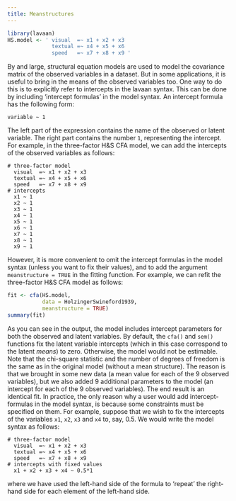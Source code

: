 ```yaml
---
title: Meanstructures
---
```


```r
library(lavaan)
HS.model <- ' visual  =~ x1 + x2 + x3
              textual =~ x4 + x5 + x6
              speed   =~ x7 + x8 + x9 '
```

By and large, structural equation models are used to model the covariance matrix of the observed variables in a dataset. But in some applications, it is useful to bring in the means of the observed variables too. One way to do this is to explicitly refer to intercepts in the lavaan syntax. This can be done by including 'intercept formulas' in the model syntax. An intercept formula has the following form:

```         
variable ~ 1
```

The left part of the expression contains the name of the observed or latent variable. The right part contains the number `1`, representing the intercept. For example, in the three-factor H&S CFA model, we can add the intercepts of the observed variables as follows:

```         
# three-factor model
  visual  =~ x1 + x2 + x3
  textual =~ x4 + x5 + x6
  speed   =~ x7 + x8 + x9
# intercepts
  x1 ~ 1
  x2 ~ 1
  x3 ~ 1
  x4 ~ 1
  x5 ~ 1
  x6 ~ 1
  x7 ~ 1
  x8 ~ 1
  x9 ~ 1
```

However, it is more convenient to omit the intercept formulas in the model syntax (unless you want to fix their values), and to add the argument `meanstructure = TRUE` in the fitting function. For example, we can refit the three-factor H&S CFA model as follows:

```r
fit <- cfa(HS.model, 
           data = HolzingerSwineford1939, 
           meanstructure = TRUE)
summary(fit) 
```

As you can see in the output, the model includes intercept parameters for both the observed and latent variables. By default, the `cfa()` and `sem()` functions fix the latent variable intercepts (which in this case correspond to the latent *means*) to zero. Otherwise, the model would not be estimable. Note that the chi-square statistic and the number of degrees of freedom is the same as in the original model (without a mean structure). The reason is that we brought in some new data (a mean value for each of the 9 observed variables), but we also added 9 additional parameters to the model (an intercept for each of the 9 observed variables). The end result is an identical fit. In practice, the only reason why a user would add intercept-formulas in the model syntax, is because some constraints must be specified on them. For example, suppose that we wish to fix the intercepts of the variables `x1`, `x2`, `x3` and `x4` to, say, 0.5. We would write the model syntax as follows:

```         
# three-factor model
  visual  =~ x1 + x2 + x3
  textual =~ x4 + x5 + x6
  speed   =~ x7 + x8 + x9
# intercepts with fixed values
  x1 + x2 + x3 + x4 ~ 0.5*1
```

where we have used the left-hand side of the formula to 'repeat' the right-hand side for each element of the left-hand side.

